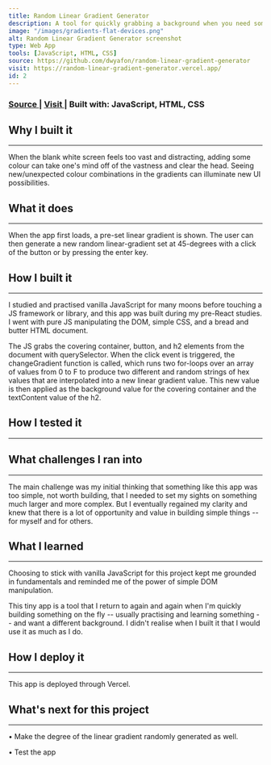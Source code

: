 ```yaml
---
title: Random Linear Gradient Generator
description: A tool for quickly grabbing a background when you need some colour in development
image: "/images/gradients-flat-devices.png"
alt: Random Linear Gradient Generator screenshot
type: Web App
tools: [JavaScript, HTML, CSS]
source: https://github.com/dwyafon/random-linear-gradient-generator
visit: https://random-linear-gradient-generator.vercel.app/
id: 2
---
```


<main>

<h3>
  <span>
    <a
      href="https://github.com/dwyafon/random-linear-gradient-generator"
      target="_blank"
      rel="noopener noreferrer"
      className="anchor hover:text-blue dark:hover:text-green"
    >
      Source
    </a>
  </span>
  | <span>
    <a
      href="https://random-linear-gradient-generator.vercel.app/"
      target="_blank"
      rel="noopener noreferrer"
      className="anchor hover:text-blue dark:hover:text-green"
    >
      Visit
    </a>
  </span>| <span>Built with: </span>
  <span className="text-black dark:text-cream">JavaScript, HTML, CSS</span>
</h3>

<h2>Why I built it</h2>

---

<p>
  When the blank white screen feels too vast and distracting, adding some colour
  can take one's mind off of the vastness and clear the head. Seeing
  new/unexpected colour combinations in the gradients can illuminate new UI
  possibilities.
</p>

<h2>What it does</h2>

---

<p>
  When the app first loads, a pre-set linear gradient is shown. The user can then
  generate a new random linear-gradient set at 45-degrees with a click of the button or by
  pressing the enter key.
</p>
<p>

</p>

<h2>How I built it</h2>

---

<p>
  I studied and practised vanilla JavaScript for many moons before touching a JS
  framework or library, and this app was built during my pre-React studies. I
  went with pure JS manipulating the DOM, simple CSS, and a bread and butter
  HTML document.
</p>
<p>
  The JS grabs the covering container, button, and h2 elements from the document
  with querySelector. When the click event is triggered, the changeGradient
  function is called, which runs two for-loops over an array of values from 0 to
  F to produce two different and random strings of hex values that are
  interpolated into a new linear gradient value. This new value is then applied
  as the background value for the covering container and the textContent value
  of the h2.
</p>

<h2>How I tested it</h2>

---

<h2>What challenges I ran into</h2>

---

<p>
  The main challenge was my initial thinking that something like this app was
  too simple, not worth building, that I needed to set my sights on something
  much larger and more complex. But I eventually regained my clarity and knew
  that there is a lot of opportunity and value in building simple things -- for
  myself and for others.
</p>

<h2>What I learned</h2>

---

<p>
  Choosing to stick with vanilla JavaScript for this project kept me grounded in
  fundamentals and reminded me of the power of simple DOM manipulation.
</p>

<p>
  This tiny app is a tool that I return to again and again when I'm quickly
  building something on the fly -- usually practising and learning something --
  and want a different background. I didn't realise when I built it that I would
  use it as much as I do.
</p>

<h2>How I deploy it</h2>

---

<p>This app is deployed through Vercel.</p>

<h2>What's next for this project</h2>

---

<p>&bull; Make the degree of the linear gradient randomly generated as well.</p>
<p>&bull; Test the app</p>

</main>

